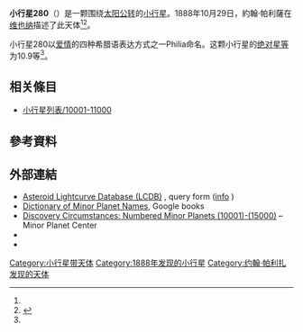 {{Infobox planet
 | minorplanet     = yes
 | name            = 280 Philia
 | background      = #D6D6D6
 | image = 
 | image_size      = 
 | caption         =
 | discovery_ref   =  <ref name="MPC-object" />
 | discoverer      = [[約翰·帕利薩|約翰·帕利薩]]
 | discovery_site  = [[维也纳|维也纳]]
 | discovered      = 1888年10月29日
 | mpc_name        = 280 Philia
 | alt_names       = 280 Philia
 | pronounced      = 
 | named_after     = <ref name="MPC-object" />
 | mp_category     = [[主帶小行星|主帶小行星]] <ref name="MPC-object" /><ref name="jpldata" />
 | orbit_ref       = <ref name="a">[http://ssd.jpl.nasa.gov/sbdb.cgi?sstr=280 280] {{Wayback|url=http://ssd.jpl.nasa.gov/sbdb.cgi?sstr=280 |date=20201204091946 }}，小行星數據庫瀏覽器（JPL Small-Body Database Browser）－[[美国国家航空航天局|美国国家航空航天局]]喷气推进实验室</ref>
 | epoch           = 2018-03-23.0（[[儒略日|JD]] 2458200.5）
 | uncertainty     = 0
 | observation_arc = 
 | aphelion = {{convert|3.264|AU|km|3|abbr=on|lk=out}}
 | perihelion      = {{convert|2.6197721|AU|km|3|abbr=on}}
 | semimajor       = 2.9416853
 | eccentricity    = 0.1094315
 | period          = 5.05[[儒略年|yr]]
 | mean_anomaly    = 170.15493[[度|°]]
 | mean_motion     = {{Deg2DMS|0.19534830|sup=ms}} / day
 | inclination     = 7.44031
 | asc_node        = 9.87810°
 | arg_peri        = 89.68992
 | mean_diameter   = 
 | rotation        = 
 | albedo          =
 | spectral_type   =
 | abs_magnitude   = 10.9<ref name="jpldata" />
}}
'''小行星280'''（{{lang-en|280 Philia}}）是一颗围绕[[太阳|太阳]][[公转|公转]]的[[小行星|小行星]]。1888年10月29日，約翰·帕利薩在[[维也纳|维也纳]]描述了此天体<ref name="a" /><ref>{{cite news|title=小行星列表|url=http://cfa-www.harvard.edu/iau/lists/NumberedMPs.txt|accessdate=2018-10-19|newspaper=哈佛大学|archive-date=2008-05-17|archive-url=https://web.archive.org/web/20080517010638/http://cfa-www.harvard.edu/iau/lists/NumberedMPs.txt|dead-url=no}}</ref>。

小行星280以[[爱情|爱情]]的四种希腊语表达方式之一Philia命名。这颗小行星的[[绝对星等|绝对星等]]为10.9等<ref name="a" />。

== 相关條目 ==
*[[小行星列表/10001-11000|小行星列表/10001-11000]]

== 參考資料 ==
{{reflist|refs=

<ref name="jpldata">{{cite web
 |type         = 2018-01-26 last obs.
 |title        = JPL Small-Body Database Browser:280 Philia-280 Philia
 |url          = https://ssd.jpl.nasa.gov/sbdb.cgi?sstr=280
 |publisher    = [[Jet_Propulsion_Laboratory|Jet Propulsion Laboratory]]
 |accessdate   = 28 March 2018
 |archive-date = 2020-12-04
 |archive-url  = https://web.archive.org/web/20201204091946/https://ssd.jpl.nasa.gov/sbdb.cgi?sstr=280
 |dead-url     = no
}}</ref>

<ref name="MPC-object">{{cite web
  |title      = 280 Philia
  |work      = Minor Planet Center
  |url      = https://www.minorplanetcenter.net/db_search/show_object?object_id=280
  |accessdate      = 28 March 2018
  |archive-date      = 2016-03-04
  |archive-url      = https://web.archive.org/web/20160304110006/http://www.minorplanetcenter.net/db_search/show_object?object_id=280
  |dead-url      = no
  }}</ref>

}}

==  外部連結 ==
* [http://www.minorplanet.info/PHP/lcdbsummaryquery.php Asteroid Lightcurve Database (LCDB)] {{Wayback|url=http://www.minorplanet.info/PHP/lcdbsummaryquery.php |date=20171210173955 }}, query form ([http://www.minorplanet.info/lightcurvedatabase.html info] {{Wayback|url=http://www.minorplanet.info/lightcurvedatabase.html |date=20171216050541 }})
* [https://books.google.com/books?id=aeAg1X7afOoC&pg Dictionary of Minor Planet Names], Google books
* [http://www.minorplanetcenter.net/iau/lists/NumberedMPs010001.html Discovery Circumstances: Numbered Minor Planets (10001)-(15000)] {{Wayback|url=http://www.minorplanetcenter.net/iau/lists/NumberedMPs010001.html |date=20180612162317 }} – Minor Planet Center
* {{AstDys|280}}
* {{JPL small body}}

{{Minor Planet Number|[[小行星279|小行星279]]|[[小行星281|小行星281]]}}
{{小天体}}

[[Category:小行星带天体|Category:小行星带天体]]
[[Category:1888年发现的小行星|Category:1888年发现的小行星]]
[[Category:约翰·帕利扎发现的天体|Category:约翰·帕利扎发现的天体]]